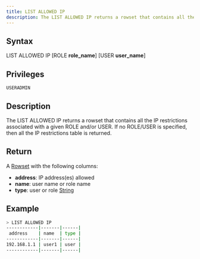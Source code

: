 ```yaml
---
title: LIST ALLOWED IP
description: The LIST ALLOWED IP returns a rowset that contains all the IP restrictions associated with a given ROLE and/or USER
---
```


## Syntax

LIST ALLOWED IP [ROLE **role_name**] [USER **user_name**]

## Privileges

```
USERADMIN
```

## Description

The LIST ALLOWED IP returns a rowset that contains all the IP restrictions associated with a given ROLE and/or USER. If no ROLE/USER is specified, then all the IP restrictions table is returned.

## Return

A [Rowset](https://github.com/sqlitecloud/sdk/blob/master/PROTOCOL.md) with the following columns:
* **address**: IP address(es) allowed
* **name**: user name or role name
* **type**: user or role [String](https://github.com/sqlitecloud/sdk/blob/master/PROTOCOL.md)

## Example

```bash
> LIST ALLOWED IP
------------|-------|------|
 address    | name  | type |
------------|-------|------|
192.168.1.1 | user1 | user |
------------|-------|------|

```
